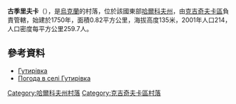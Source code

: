 {{coord|49|17|17|N|35|39|15|E|scale:100000_region:UA|display=title}}

'''古季里夫卡'''（{{lang-uk|Гутирівка}}），是[[烏克蘭|烏克蘭]]的村落，位於該國東部[[哈爾科夫州|哈爾科夫州]]，由[[克吉奇夫卡區|克吉奇夫卡區]]負責管轄，始建於1750年，面積0.82平方公里，海拔高度135米，2001年人口214，人口密度每平方公里259.7人。

==參考資料==
* [http://w1.c1.rada.gov.ua/pls/z7502/A005?rdat1=09.01.2009&rf7571=33353 Гутирівка]{{dead link|date=2017年12月 |bot=InternetArchiveBot |fix-attempted=yes }}
* [http://weather.in.ua/ua/har'kovskaja/6283 Погода в селі Гутирівка] {{Wayback|url=http://weather.in.ua/ua/har'kovskaja/6283 |date=20160323025421 }}

{{DEFAULTSORT:Гутирівка}}
[[Category:哈爾科夫州村落|Category:哈爾科夫州村落]]
[[Category:克吉奇夫卡區村落|Category:克吉奇夫卡區村落]]


{{Kharkiv-geo-stub}}